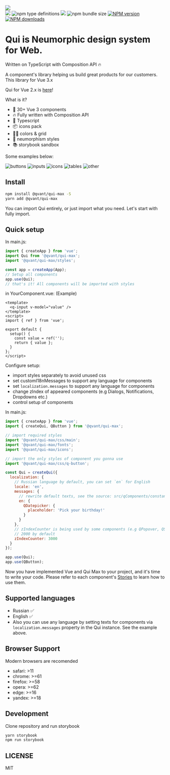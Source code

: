 
<Meta title="Intro" />

<div
  style={{
    margin: '0 auto 40px',
    maxWidth: '600px',
    textAlign: 'center'
  }}
>
  <img src="https://github.com/Qvant-lab/qui/raw/master/.readme-assets/qui-logo.svg" />

<div style={{ marginTop: '16px' }}>
  <span class="badge-shields">
  <span><img src="https://img.shields.io/badge/vue-3.x-brightgreen"/></span>
  <span><img alt="npm type definitions" src="https://img.shields.io/npm/types/@qvant/qui-max"/></span>
  <span><a href="https://github.com/storybooks/storybook" target="_blank"><img src="https://raw.githubusercontent.com/storybooks/brand/master/badge/badge-storybook.svg"/></a></span>
  <span><img alt="npm bundle size" src="https://img.shields.io/bundlephobia/minzip/@qvant/qui-max?color=brightgreen"/></span>
  <span class="badge-npmversion"><a href="https://npmjs.org/package/@qvant/qui-max" title="View this project on NPM"><img src="https://img.shields.io/npm/v/@qvant/qui-max.svg" alt="NPM version" /></a></span>
  <span class="badge-npmdownloads"><a href="https://npmjs.org/package/@qvant/qui-max" title="View this project on NPM"><img src="https://img.shields.io/npm/dm/@qvant/qui-max.svg" alt="NPM downloads" /></a></span>
  </span>
</div>

</div>

# Qui is Neumorphic design system for Web.
Written on TypeScript with Composition API 🔥

A component's library helping us build great products for our customers.
This library for Vue 3.x

Qui for Vue 2.x is [here](https://github.com/Qvant-lab/qui)!

What is it?

- 🔩 30+ Vue 3 components
- 🔥 Fully written with Composition API
- 🔑 Typescript
- 📦 icons pack
- 🏳️‍🌈 colors & grid
- 🥷 neumorphism styles
- 📚 storybook sandbox

Some examples below:

![buttons](https://github.com/Qvant-lab/qui/raw/master/.readme-assets/buttons.jpg)
![inputs](https://github.com/Qvant-lab/qui/raw/master/.readme-assets/inputs.gif)
![icons](https://github.com/Qvant-lab/qui/raw/master/.readme-assets/icons.gif)
![tables](https://github.com/Qvant-lab/qui/raw/master/.readme-assets/tables.jpg)
![other](https://github.com/Qvant-lab/qui/raw/master/.readme-assets/other.jpg)

## Install

```bash
npm install @qvant/qui-max -S
yarn add @qvant/qui-max
```

You can import Qui entirely, or just import what you need. Let's start with fully import.

## Quick setup

In main.js:

```js
import { createApp } from 'vue';
import Qui from '@qvant/qui-max';
import '@qvant/qui-max/styles';

const app = createApp(App);
// Setup all components
app.use(Qui);
// that's it! All components will be imported with styles
```

in YourComponent.vue: (Example)

```vue
<template>
  <q-input v-model="value" />
</template>
<script>
import { ref } from 'vue';

export default {
  setup() {
    const value = ref('');
    return { value };
  }
};
</script>
```

Configure setup:

- import styles separately to avoid unused css
- set customI18nMessages to support any language for components
- set `localization.messages` to support any language for components
- change zIndex of appeared components (e.g Dialogs, Notifications, Dropdowns etc.)
- control setup of components

In main.js:

```js
import { createApp } from 'vue';
import { createQui, QButton } from '@qvant/qui-max';

// import required styles
import '@qvant/qui-max/css/main';
import '@qvant/qui-max/fonts';
import '@qvant/qui-max/icons';

// import the only styles of component you gonna use
import '@qvant/qui-max/css/q-button';

const Qui = createQui({
  localization: {
    // Russian language by default, you can set `en` for English
    locale: 'en',
    messages: {
      // rewrite default texts, see the source: src/qComponents/constants/locales
      en: {
        QDatepicker: {
          placeholder: 'Pick your birthday!'
        }
      }
    },
    // zIndexCounter is being used by some components (e.g QPopover, QSelect, QDialog ...etc)
    // 2000 by default
    zIndexCounter: 3000
  }
});

app.use(Qui);
app.use(QButton);
```

Now you have implemented Vue and Qui Max to your project, and it's time to write your code.
Please refer to each component's [Stories](https://qvant-lab.github.io/qui-max/) to learn how to use them.

## Supported languages

- Russian ✅
- English ✅
- Also you can use any language by setting texts for components via `localization.messages` property in the Qui instance. See the example above.

## Browser Support

Modern browsers are recomended

- safari: >11
- chrome: >=61
- firefox: >=58
- opera: >=62
- edge: >=16
- yandex: >=18

## Development

Clone repository and run storybook

```bash
yarn storybook
npm run storybook
```

## LICENSE

MIT
